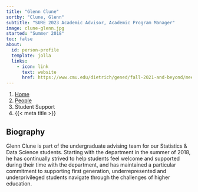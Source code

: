 ```yaml
---
title: "Glenn Clune"
sortby: "Clune, Glenn"
subtitle: "SURE 2023 Academic Advisor, Academic Program Manager"
image: clune-glenn.jpg
started: "Summer 2018"
toc: false
about:
  id: person-profile
  template: jolla
  links:
    - icon: link
      text: website
      href: https://www.cmu.edu/dietrich/gened/fall-2021-and-beyond/meet-the-advisors/glenn-clune.html
---
```


```{=html}
<nav aria-label="breadcrumb">
  <ol class="breadcrumb">
    <li class="breadcrumb-item"><a href="../../index.html">Home</a></li>
    <li class="breadcrumb-item"><a href="../../people.html">People</a></li>
    <li class="breadcrumb-item active">Student Support</li>
    <li class="breadcrumb-item active" aria-current="page">{{< meta title >}}</li>
  </ol>
</nav>
```

:::{#person-profile}
:::

## Biography

Glenn Clune is part of the undergraduate advising team for our Statistics & Data
Science students. Starting with the department in the summer of 2018, he has
continually strived to help students feel welcome and supported during their
time with the department, and has maintained a particular commitment to
supporting first generation, underrepresented and underprivileged students
navigate through the challenges of higher education.
